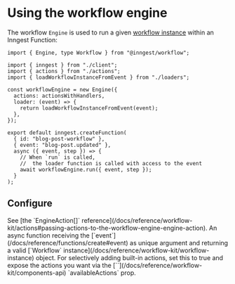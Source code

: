 

# Using the workflow engine

The workflow `Engine` is used to run a given [workflow instance](/docs/reference/workflow-kit/workflow-instance) within an Inngest Function:

```tsx {{ title: "src/inngest/workflow.ts" }}
import { Engine, type Workflow } from "@inngest/workflow";

import { inngest } from "./client";
import { actions } from "./actions";
import { loadWorkflowInstanceFromEvent } from "./loaders";

const workflowEngine = new Engine({
  actions: actionsWithHandlers,
  loader: (event) => {
    return loadWorkflowInstanceFromEvent(event);
  },
});

export default inngest.createFunction(
  { id: "blog-post-workflow" },
  { event: "blog-post.updated" },
  async ({ event, step }) => {
    // When `run` is called,
    //  the loader function is called with access to the event
    await workflowEngine.run({ event, step });
  }
);

```

## Configure


<Properties>
  <Property name="actions" type="EngineAction[]">
    See [the `EngineAction[]` reference](/docs/reference/workflow-kit/actions#passing-actions-to-the-workflow-engine-engine-action).
  </Property>
  <Property name="loader" type="function">
    An async function receiving the [`event`](/docs/reference/functions/create#event) as unique argument and returning a valid [`Workflow` instance](/docs/reference/workflow-kit/workflow-instance) object.
  </Property>
  <Property name="disableBuiltinActions" type="boolean">
    For selectively adding built-in actions, set this to true and expose the actions you want via the [`<Provider>`](/docs/reference/workflow-kit/components-api) `availableActions` prop.
  </Property>
</Properties>